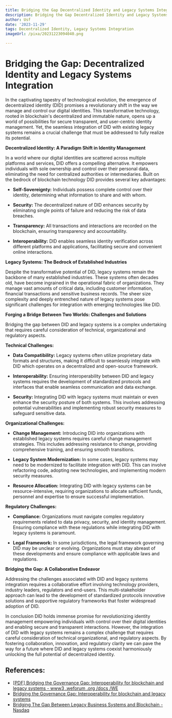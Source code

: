 ```yaml
---
title: Bridging the Gap Decentralized Identity and Legacy Systems Integration
description: Bridging the Gap Decentralized Identity and Legacy Systems Integration
author: Usf
date: '2023-11-29'
tags: Decentralized Identity, Legacy Systems Integration
imageUrl: /pixa/20231223094040.png

---
```

# Bridging the  Gap: Decentralized Identity and Legacy Systems Integration

In the captivating tapestry  of technological evolution, the emergence of decentralized identity (DID) promises a  revolutionary shift in the way we  manage and control our digital identities. This transformative technology, rooted in blockchain's  decentralized and immutable nature, opens  up a world of possibilities for secure transparent,  and user-centric identity management. Yet, the seamless integration of DID with existing legacy systems remains a crucial challenge that must be addressed to  fully realize its potential.


**Decentralized Identity: A Paradigm Shift in Identity  Management**

In a world where our digital identities are  scattered  across multiple platforms and services, DID offers a  compelling  alternative. It empowers  individuals  with sole ownership and control over their personal data,  eliminating  the need for  centralized authorities or intermediaries. Built on the bedrock of blockchain technology DID provides several key advantages:

* **Self-Sovereignty:**  Individuals possess complete  control over their identity, determining what information to share and with whom.

* **Security:** The decentralized nature of DID enhances security by eliminating single points of failure and reducing the risk of data  breaches.

* **Transparency:** All transactions and interactions are recorded on the blockchain, ensuring transparency and accountability.

* **Interoperability:** DID enables  seamless identity verification across  different  platforms and applications, facilitating secure and  convenient online interactions.


**Legacy  Systems: The Bedrock of Established Industries**

Despite the transformative potential of DID, legacy systems remain the backbone of many established industries. These systems often  decades old, have become ingrained in the operational fabric of organizations. They manage vast amounts of critical data, including customer information, financial transactions and sensitive business records. The sheer  size complexity and deeply entrenched nature of legacy systems pose significant challenges for integration with emerging technologies  like DID.

**Forging a Bridge Between Two Worlds: Challenges and Solutions**

Bridging the gap between DID and legacy systems is a complex undertaking that requires careful consideration of technical, organizational and regulatory aspects.

**Technical Challenges:**

* **Data Compatibility:** Legacy systems often utilize proprietary data formats and structures, making  it difficult to seamlessly integrate with  DID which operates on a  decentralized  and open-source  framework.

* **Interoperability:** Ensuring interoperability between  DID and legacy systems requires the development of standardized protocols  and interfaces that enable seamless communication and  data  exchange.

* **Security:** Integrating DID with legacy  systems must  maintain or even  enhance  the security posture  of both systems. This involves addressing potential vulnerabilities and implementing robust security measures to safeguard sensitive data.

**Organizational Challenges:**

* **Change Management:** Introducing DID into organizations with established legacy systems requires careful change  management strategies. This includes addressing resistance to change, providing comprehensive training, and ensuring smooth transitions.

* **Legacy System Modernization:** In some  cases, legacy systems may need to be modernized to facilitate integration with DID. This can involve refactoring code, adopting new technologies, and implementing modern security measures.

*  **Resource Allocation:** Integrating DID with legacy systems can be resource-intensive, requiring  organizations to allocate sufficient funds, personnel and expertise to ensure  successful implementation.

**Regulatory Challenges:**

* **Compliance:** Organizations must  navigate complex regulatory requirements related to data privacy, security, and identity management. Ensuring compliance with these  regulations while  integrating DID with legacy systems is paramount.

* **Legal Framework:**  In some jurisdictions, the legal  framework governing DID may be unclear or evolving. Organizations must stay abreast  of these developments and ensure compliance with applicable laws and regulations.

**Bridging the Gap:  A Collaborative Endeavor**

Addressing  the  challenges associated with DID and legacy  systems integration requires  a collaborative effort involving technology providers,  industry leaders, regulators and end-users. This multi-stakeholder approach can lead to the development of standardized protocols  innovative solutions and supportive  regulatory frameworks that foster widespread adoption  of DID.

In conclusion  DID holds immense promise for revolutionizing identity management empowering individuals with control over their digital identities and enabling secure and transparent interactions. However, the integration of DID with legacy systems remains a complex challenge that requires careful consideration of technical organizational, and  regulatory aspects. By fostering collaboration, innovation, and regulatory clarity we can pave the way for a future where DID and legacy systems coexist harmoniously unlocking the full potential of decentralized identity.

## References:
- [[PDF] Bridging the Governance Gap: Interoperability for blockchain and legacy systems - www3 .weforum .org /docs /WE](https://www3.weforum.org/docs/WEF_Interoperability_C4IR_Smart_Contracts_Project_2020.pdf)
- [Bridging the Governance Gap: Interoperability for blockchain and legacy systems](https://www.weforum.org/publications/bridging-the-governance-gap-interoperability-for-blockchain-and-legacy-systems/)
- [Bridging The Gap Between Legacy Business Systems and Blockchain - Nasdaq](https://www.nasdaq.com/articles/bridging-the-gap-between-legacy-business-systems-and-blockchain-2019-08-15)
